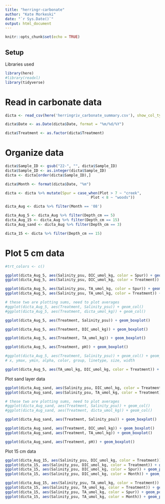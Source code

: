 ```yaml
---
title: "herringr-carbonate"
author: "Kate Morkeski"
date: "`r Sys.Date()`"
output: html_document
---
```


```r
knitr::opts_chunk$set(echo = TRUE)
```

## Setup

Libraries used

```r

library(here)
#library(readxl)
library(tidyverse)

```

# Read in carbonate data

```r

dicta <- read_csv(here('herringriv_carbonate_summary.csv'), show_col_types = FALSE) 

dicta$Date <- as.Date(dicta$Date, format = "%m/%d/%Y")  

dicta$Treatment <- as.factor(dicta$Treatment)

```

# Organize data

```r

dicta$Sample_ID <- gsub("22-", "", dicta$Sample_ID)
dicta$Sample_ID <- as.integer(dicta$Sample_ID)
dicta <- dicta[order(dicta$Sample_ID),]

dicta$Month <- format(dicta$Date, "%m")

dicta <- dicta %>% mutate(Spur = case_when(Plot > 7 ~ "creek",
                                       Plot < 8 ~ "woods"))

dicta_Aug <- dicta %>% filter(Month == '08')

dicta_Aug_5 <- dicta_Aug %>% filter(Depth_cm == 5)
dicta_Aug_15 <- dicta_Aug %>% filter(Depth_cm == 15)
dicta_Aug_sand <- dicta_Aug %>% filter(Depth_cm == 3)

dicta_15 <- dicta %>% filter(Depth_cm == 15)

```

# Plot 5 cm data

```r

#trt_colors <- c()

ggplot(dicta_Aug_5, aes(Salinity_psu, DIC_umol_kg, color = Spur)) + geom_point(size = 4)
ggplot(dicta_Aug_5, aes(Salinity_psu, DIC_umol_kg, color = Treatment)) + geom_point(size = 4)

ggplot(dicta_Aug_5, aes(Salinity_psu, TA_umol_kg, color = Spur)) + geom_point(size = 4)
ggplot(dicta_Aug_5, aes(Salinity_psu, TA_umol_kg, color = Treatment)) + geom_point(size = 4)

# these two are plotting sums, need to plot averages
#ggplot(dicta_Aug_5, aes(Treatment, Salinity_psu)) + geom_col()  
#ggplot(dicta_Aug_5, aes(Treatment, dicta_umol_kg)) + geom_col()

ggplot(dicta_Aug_5, aes(Treatment, Salinity_psu)) + geom_boxplot()  

ggplot(dicta_Aug_5, aes(Treatment, DIC_umol_kg)) + geom_boxplot()

ggplot(dicta_Aug_5, aes(Treatment, TA_umol_kg)) + geom_boxplot()

ggplot(dicta_Aug_5, aes(Treatment, pH)) + geom_boxplot()

#ggplot(dicta_Aug_5, aes(Treatment, Salinity_psu)) + geom_col() + geom_errorbar(ymin = min(dicta_Aug_5$Salinity_psu), ymax = max(dicta_Aug_5$Salinity_psu))
# x, ymax, ymin, alpha, color, group, linetype, size, width

ggplot(dicta_Aug_5, aes(TA_umol_kg, DIC_umol_kg, color = Treatment)) + geom_point(size = 4)

```
Plot sand layer data

```r

ggplot(dicta_Aug_sand, aes(Salinity_psu, DIC_umol_kg, color = Treatment)) + geom_point(size = 4)
ggplot(dicta_Aug_sand, aes(Salinity_psu, TA_umol_kg, color = Treatment)) + geom_point(size = 4)

# these two are plotting sums, need to plot averages
#ggplot(dicta_Aug_sand, aes(Treatment, Salinity_psu)) + geom_col()  
#ggplot(dicta_Aug_sand, aes(Treatment, dicta_umol_kg)) + geom_col()

ggplot(dicta_Aug_sand, aes(Treatment, Salinity_psu)) + geom_boxplot()  

ggplot(dicta_Aug_sand, aes(Treatment, DIC_umol_kg)) + geom_boxplot()
ggplot(dicta_Aug_sand, aes(Treatment, TA_umol_kg)) + geom_boxplot()

ggplot(dicta_Aug_sand, aes(Treatment, pH)) + geom_boxplot()

```
Plot 15 cm data

```r

ggplot(dicta_Aug_15, aes(Salinity_psu, DIC_umol_kg, color = Treatment)) + geom_point(size = 4)
ggplot(dicta_15, aes(Salinity_psu, DIC_umol_kg, color = Treatment)) + geom_point(size = 4)
ggplot(dicta_15, aes(Salinity_psu, DIC_umol_kg, color = Spur)) + geom_point(size = 4)
ggplot(dicta_15, aes(Salinity_psu, DIC_umol_kg, color = Month)) + geom_point(size = 4)

ggplot(dicta_Aug_15, aes(Salinity_psu, TA_umol_kg, color = Treatment)) + geom_point(size = 4)
ggplot(dicta_15, aes(Salinity_psu, TA_umol_kg, color = Treatment)) + geom_point(size = 4)
ggplot(dicta_15, aes(Salinity_psu, TA_umol_kg, color = Spur)) + geom_point(size = 4)
ggplot(dicta_15, aes(Salinity_psu, TA_umol_kg, color = Month)) + geom_point(size = 4)

```



